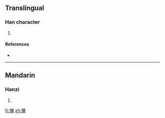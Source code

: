 ==Translingual==

===Han character===
{{Han char|rn=64|rad=手|as=13|sn=16|four=|canj=手廿金木 (QTCD)}}

# {{defn|Han|sort=手13}}

====References====
* {{Han ref|kx=0458.060|dkj=12797|hdz=31968.020|uh=64C8|ud=25800}}

----

==Mandarin==

===Hanzi===
{{cmn-hanzi|pin=[[bǔ]] ([[bu3]]), [[pū]] ([[pu1]])|wg=pu<sup>3</sup>, p'u<sup>1</sup>}}

# {{defn|Mandarin|sort=手13}}

[[fr:擈]]
[[zh:擈]]